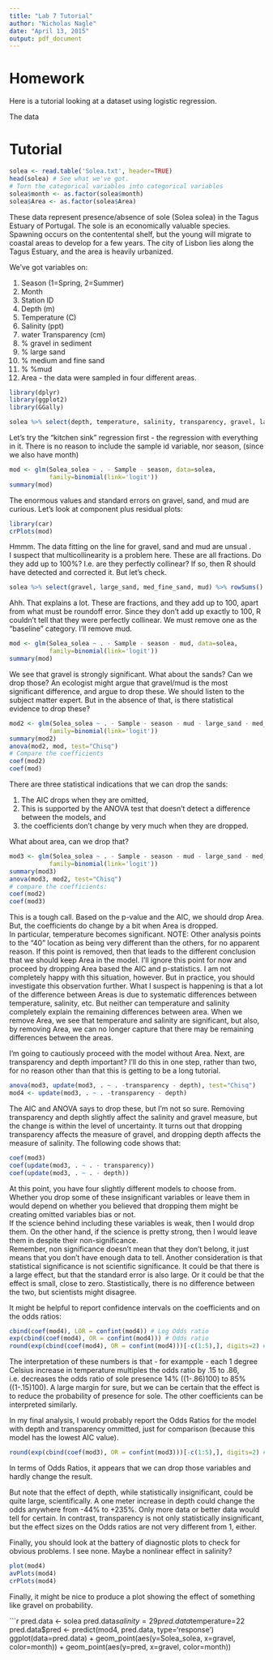 ```yaml
---
title: "Lab 7 Tutorial"
author: "Nicholas Nagle"
date: "April 13, 2015"
output: pdf_document
---
```


# Homework
Here is a tutorial looking at a dataset using logistic regression.  

The data


# Tutorial

```r
solea <- read.table('Solea.txt', header=TRUE)
head(solea) # See what we've got.
# Turn the categorical variables into categorical variables
solea$month <- as.factor(solea$month)
solea$Area <- as.factor(solea$Area)
```

These data represent presence/absence of sole (Solea solea) in the Tagus Estuary of Portugal.
The sole is an economically valuable species.  Spawning occurs on the contentental shelf, but the young will migrate to coastal areas to develop for a few years.  The city of Lisbon lies along the Tagus Estuary, and the area is heavily urbanized.

We've got variables on:

1. Season (1=Spring, 2=Summer)
2. Month
3. Station ID
4. Depth (m)
5. Temperature (C)
6. Salinity (ppt)
7. water Transparency (cm)
8. % gravel in sediment
9. % large sand
10. % medium and fine sand
11. % %mud
12. Area - the data were sampled in four different areas. 

```r
library(dplyr)
library(ggplot2)
library(GGally)

solea %>% select(depth, temperature, salinity, transparency, gravel, large_sand, med_fine_sand, mud, Solea_solea) %>% ggpairs()
```

Let's try the "kitchen sink" regression first - the regression with everything in it.
There is no reason to include the sample id variable, nor season, (since we also have month)
```r
mod <- glm(Solea_solea ~ . - Sample - season, data=solea,
           family=binomial(link='logit'))
summary(mod)

```

The enormous values and standard errors on gravel, sand, and mud are curious.
Let's look at component plus residual plots:

```r
library(car)
crPlots(mod)
```

Hmmm.  The data fitting on the line for gravel, sand and mud are unsual .  
I suspect that multicollinearity is a problem here.
These are all fractions.  Do they add up to 100%? I.e. are they perfectly collinear? 
If so, then R should have detected and corrected it.  But let's check.

```r
solea %>% select(gravel, large_sand, med_fine_sand, mud) %>% rowSums()
```
Ahh.  That explains a lot.
These are fractions, and they add up to 100, apart from what must be roundoff error. Since they don't add up exactly to 100, R couldn't tell that they were perfectly collinear.  We must remove one as the "baseline" category.  I'll remove mud.

```r
mod <- glm(Solea_solea ~ . - Sample - season - mud, data=solea,
           family=binomial(link='logit'))
summary(mod)
```

We see that gravel is strongly significant.  What about the sands?  Can we drop those?
An ecologist might argue that gravel/mud is the most significant difference, and argue to drop these.
We should listen to the subject matter expert.  But in the absence of that, is there statistical evidence to drop these?
```r
mod2 <- glm(Solea_solea ~ . - Sample - season - mud - large_sand - med_fine_sand, data=solea,
           family=binomial(link='logit'))
summary(mod2)
anova(mod2, mod, test="Chisq")
# Compare the coefficients
coef(mod2)
coef(mod)
```

There are three statistical indications that we can drop the sands:

1. The AIC drops when they are omitted, 
2. This is supported by the ANOVA test that doesn't detect a difference between the models, and
3. the coefficients don't change by very much when they are dropped.

What about area, can we drop that?
```r
mod3 <- glm(Solea_solea ~ . - Sample - season - mud - large_sand - med_fine_sand - Area, data=solea,
           family=binomial(link='logit'))
summary(mod3)
anova(mod3, mod2, test="Chisq")
# compare the coefficients:
coef(mod2)
coef(mod3)
```

This is a tough call.  Based on the p-value and the AIC, we should drop Area.
But, the coefficients do change by a bit when Area is dropped.  
In particular, temperature becomes significant.
NOTE: Other analysis points to the "40" location as being very different than the others, for no apparent reason.
If this point is removed, then that leads to the different conclusion that we should keep Area in the model.  I'll ignore this point for now and proceed by dropping Area based the AIC and p-statistics.
I am not completely happy with this situation, however.
But in practice, you should investigate this observation further.
What I suspect is happening is that a lot of the difference between Areas is due to systematic differences between temperature, salinity, etc.
But neither can temperature and salinity completely explain the remaining differences between area.
When we remove Area, we see that temperature and salinity are significant, but also, by removing Area, we can no longer capture that there may be remaining differences between the areas.


I'm going to cautiously proceed with the model without Area.  Next, are transparency and depth important?  I'll do this in one step, rather than two, for no reason other than that this is getting to be a long tutorial.

```r
anova(mod3, update(mod3, . ~ . -transparency - depth), test="Chisq")
mod4 <- update(mod3, . ~ . -transparency - depth)
```

The AIC and ANOVA says to drop these, but I'm not so sure.
Removing transparency and depth slightly affect the salinity and gravel measure, but the change is within the level of uncertainty.  It turns out that dropping transparency affects the measure of gravel, and dropping depth affects the measure of salinity.
The following code shows that:

```r
coef(mod3)
coef(update(mod3, . ~ . - transparency))
coef(update(mod3, . ~ . - depth))
```

At this point, you have four slightly different models to choose from.  
Whether you drop some of these insignificant variables or leave them in would depend on whether you believed that dropping them might be creating omitted variables bias or not.  
If the science behind including these variables is weak, then I would drop them.
On the other hand, if the science is pretty strong, then I would leave them in despite their non-significance.  
Remember, non significance doesn't mean that they don't belong, it just means that you don't have enough data to tell.
Another consideration is that statistical significance is not scientific significance.
It could be that there is a large effect, but that the standard error is also large.
Or it could be that the effect is small, close to zero.
Stastistically, there is no difference between the two, but scientists might disagree.

It might be helpful to report confidence intervals on the coefficients and on the odds ratios:

```r
cbind(coef(mod4), LOR = confint(mod4)) # Log Odds ratio
exp(cbind(coef(mod4), OR = confint(mod4))) # Odds ratio
round(exp(cbind(coef(mod4), OR = confint(mod4)))[-c(1:5),], digits=2) # a little prettier
```

The interpretation of these numbers is that - for exampple -  each 1 degree Celsius increase in temperature multiples the odds ratio by .15 to .86, i.e. decreases the odds ratio of sole presence 14% ((1-.86)100) to 85% ((1-.15)100).
A large margin for sure, but we can be certain that the effect is to reduce the probability of presence for sole.
The other coefficients can be interpreted similarly.

In my final analysis, I would probably report the Odds Ratios for the model with depth and transparency ommitted, just for comparison (because this model has the lowest AIC value).

```r
round(exp(cbind(coef(mod3), OR = confint(mod3)))[-c(1:5),], digits=2) # a little prettier
```
In terms of Odds Ratios, it appears that we can drop those variables and hardly change the result.

But note that the effect of depth, while statistically insignificant, could be quite large, scientifically.  A one meter increase in depth could change the odds anywhere from -44% to +235%.
Only more data or better data would tell for certain.  In contrast, transparency is not only statistically insignificant, but the effect sizes on the Odds ratios are not very different from 1, either.



Finally, you should look at the battery of diagnostic plots to check for obvious problems.  I see none.  Maybe a nonlinear effect in salinity?
```r
plot(mod4)
avPlots(mod4)
crPlots(mod4)
```

Finally, it might be nice to produce a plot showing the effect of something like gravel on probability.

```r
pred.data <- solea
pred.data$salinity=29
pred.data$temperature=22
pred.data$pred <- predict(mod4, pred.data, type='response')
ggplot(data=pred.data) + geom_point(aes(y=Solea_solea, x=gravel, color=month)) + geom_point(aes(y=pred, x=gravel, color=month))

